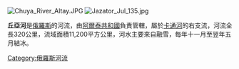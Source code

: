 [[Image:Chuya_River_Altay.JPG|thumb]]
[[Image:Jazator_Jul_135.jpg|thumb]]

'''丘亞河'''是[[俄羅斯|俄羅斯]]的河流，由[[阿爾泰共和國|阿爾泰共和國]]負責管轄，屬於[[卡通河|卡通河]]的右支流，河流全長320公里，流域面積11,200平方公里，河水主要來自融雪，每年十一月至翌年五月結冰。

{{coord|50.354166676667|N|87.253333343333|E|source:ruwiki_region:RU|format=dms|display=title}}

{{Russia-geo-stub}}
[[Category:俄羅斯河流|Category:俄羅斯河流]]